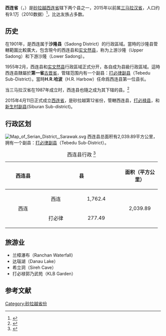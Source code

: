{{noteTA|G1=melayu}}
{{Infobox Settlement
|name=西连省
|official_name=Daerah Serian
|image_blank_emblem = Flag of Sarawak.svg
|blank_emblem_type = 砂拉越州
|image_map = 
|mapsize=225px
|subdivision_type=州属
|subdivision_name=[[砂拉越|砂拉越]]
|subdivision_type1=省
|subdivision_name1=[[西连省|西连省]]
|subdivision_type2=
|subdivision_name2=
|area_total_km2 = 2039.89
|population_total = 91599
|population_density_km2 = auto
|population_as_of = 2010
|blank2_name = 族群
|blank2_info = [[比达友族|比达友]] (59.2%), [[伊班族|伊班人]] (16.2%), [[马来人|马来人]] (12.2%), [[华人|华人]] (9.2%)与 其他 (3.2%) 
|seat_type =县城
|seat = [[西连|西连]]镇
|parts_type = 地方政府
|parts = 西连县议会 ''Serian District Council''
|website=[http://www.seriando.sarawak.gov.my/ 西连县公署官方网站]{{ms}}<br/>[http://www.seriandc.sarawak.gov.my/index.html 西连县议会官方网站]{{en}}
}}


'''西连省'''（''{{lang-en|Serian District}}''，''{{lang-ms|Daerah Serian}}''）是[[砂拉越|砂拉越]][[西连省|西连省]]辖下两个县之一，2015年以前属[[三马拉汉省|三马拉汉省]]，人口约有9.1万（2010数据）<ref>{{cite web | title = 2010年马来西亚人口和房屋普查：马来西亚人口分布 | publisher = 马来西亚国家统计局 | date = 2010年更新 | url = http://www.statistics.gov.my/portal/download_Population/files/census2010/Taburan_Penduduk_dan_Ciri-ciri_Asas_Demografi.pdf | accessdate = 2011年12月23日 | deadurl = yes | archiveurl = https://web.archive.org/web/20131113165406/http://www.statistics.gov.my/portal/download_Population/files/census2010/Taburan_Penduduk_dan_Ciri-ciri_Asas_Demografi.pdf | archivedate = 2013年11月13日 }}</ref>，比达友族占多数。

== 历史 ==
在1901年，是西连属于'''沙隆县'''（Sadong District）的行政區域。當時的沙隆县管轄範圍比較廣大，包含現今的西连县和[[实文然县|实文然县]]，称为上游沙隆（Upper Sadong）和下游沙隆（Lower Sadong）。

1955年2月，西连县和[[实文然县|实文然县]]行政區域正式分开，各自成为县級行政區域。這時西连县隸屬於'''第一省'''[[古晋省|古晋省]]，管辖范围内有一个副县：[[打必律副县|打必律副县]]（Tebedu Sub-District）。當時'''H.R.哈波'''（H.R. Harbow）任命爲西连县第一位县长。

当三马拉汉省在1987年成立时，西连县也隨之成为其下辖的县。<ref>{{cite web | title = 西连县公署主页 | publisher = 西连县公署 | date = 2011-10-07 | url = http://www.seriando.sarawak.gov.my/ | accessdate = 2011年12月23日 | archive-date = 2016-10-21 | archive-url = https://web.archive.org/web/20161021173520/http://www.seriando.sarawak.gov.my/ | dead-url = no }}</ref>

2015年4月11日正式成立[[西连省|西连省]]，是砂拉越第12省份，管轄西连县，[[打必禄县|打必禄县]]，和[[新生村副县|新生村副县]](Siburan Sub-district)。

== 行政区划 ==
[[File:Map_of_Serian_District,_Sarawak.svg|thumb]]
西连县总面积有2,039.89平方公里，拥有一个副县：[[打必律副县|打必律副县]]（Tebedu Sub-District）。

{| class="wikitable" align="center"
 |+ 西连县行政 
<ref name="samarahan2">
{{Cite web
 |url        = http://www.samarahanro.sarawak.gov.my/page.php?id=51&menu_id=0&sub_id=89
 |publisher  = 三马拉汉省公署
 |title      = 三马拉汉省概况
 |date       =2011-12-07|accessdate = 2011年12月23日
}}{{dead link|date=2018年1月 |bot=InternetArchiveBot |fix-attempted=yes }}{{ms}}
</ref>
|-
! rowspan="3" align="center" height="35"| 西连县 
! colspan="2" align="center" height="35"| 县                    
! colspan="2" align="center" height="35"| 面积（平方公里）
! width="200" align="center" height="35"| 人口（2010年数据）
|-
| rowspan="2" width="100" align="center" | 西连
| width="80" align="center" height="30"  | 西连 
| width="150" align="center"             | 1,762.4
| rowspan="2" width="100" align="center" | 2,039.89
| rowspan="2" width="100" align="center" | 91,599
|-
| colspan="1" align="center" height="30" | 打必律
| colspan="1" align="center" height="30" | 277.49
|}

== 旅游业 ==
* 兰樟瀑布（Ranchan Waterfall）
* 达瑙湖（Danau Lake）
* 希立洞（Sireh Cave）
* 打必禄郭乃武苑（KLB Garden）

== 参考文献 ==
{{reflist}}

{{砂拉越}}
{{马来西亚县份}}

[[Category:砂拉越省份|Category:砂拉越省份]]